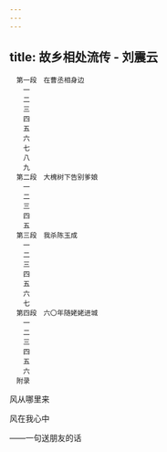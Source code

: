 ```yaml
---
---
---
```

title: 故乡相处流传 - 刘震云
---


```
　第一段　在曹丞相身边
　　一
　　二
　　三
　　四
　　五
　　六
　　七
　　八
　　九
　第二段　大槐树下告别爹娘
　　一
　　二
　　三
　　四
　　五
　第三段　我杀陈玉成
　　一
　　二
　　三
　　四
　　五
　　六
　　七
　第四段　六〇年随姥姥进城
　　一
　　二
　　三
　　四
　　五
　　六
　附录
```





风从哪里来

风在我心中

——一句送朋友的话